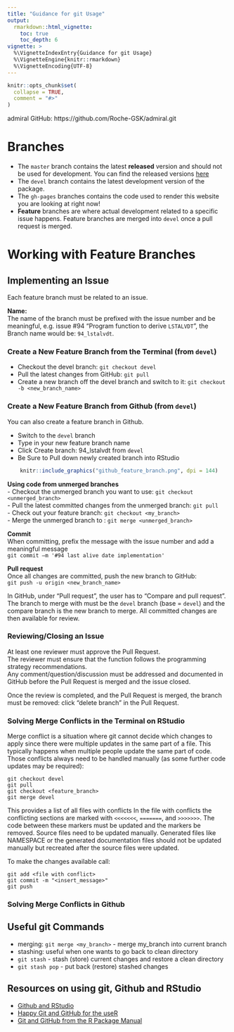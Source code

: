 ```yaml
---
title: "Guidance for git Usage"
output: 
  rmarkdown::html_vignette:
    toc: true
    toc_depth: 6
vignette: >
  %\VignetteIndexEntry{Guidance for git Usage}
  %\VignetteEngine{knitr::rmarkdown}
  %\VignetteEncoding{UTF-8}
---
```


```r
knitr::opts_chunk$set(
  collapse = TRUE,
  comment = "#>"
)
```

admiral GitHub: https://github.com/Roche-GSK/admiral.git

# Branches

-	The `master` branch contains the latest **released** version and should not be used for development. You can find the released versions [here](https://github.com/Roche-GSK/admiral/releases) 
-	The `devel` branch contains the latest development version of the package.  
- The `gh-pages` branches contains the code used to render this website you are looking at right now!
-	**Feature** branches are where actual development related to a specific issue happens. Feature branches are merged into `devel` once a pull request is merged.  


# Working with Feature Branches

## Implementing an Issue

Each feature branch must be related to an issue.

**Name:**  
The name of the branch must be prefixed with the issue number and be meaningful, e.g. issue #94 "Program function to derive `LSTALVDT`", the Branch name would be: `94_lstalvdt`.

### Create a New Feature Branch from the Terminal (from `devel`)

-	Checkout the devel branch: `git checkout devel`  
-	Pull the latest changes from GitHub: `git pull`  
-	Create a new branch off the devel branch and switch to it: `git checkout -b <new_branch_name>`

### Create a New Feature Branch from Github (from `devel`)

You can also create a feature branch in Github.  

- Switch to the `devel` branch
- Type in your new feature branch name
- Click Create branch: 94_lstalvdt from `devel`
- Be Sure to Pull down newly created branch into RStudio

```r
    knitr::include_graphics("github_feature_branch.png", dpi = 144)
```


**Using code from unmerged branches**  
-	Checkout the unmerged branch you want to use: `git checkout <unmerged_branch>`  
-	Pull the latest committed changes from the unmerged branch: `git pull`  
-	Check out your feature branch: `git checkout <my_branch>`  
-	Merge the unmerged branch to <my_branch>: `git merge <unmerged_branch>`

**Commit**  
When committing, prefix the message with the issue number and add a meaningful message  
`git commit –m '#94 last alive date implementation'`

**Pull request**  
Once all changes are committed, push the new branch to GitHub:  
`git push -u origin <new_branch_name>`  
  
In GitHub, under "Pull request", the user has to "Compare and pull request". The branch to merge with must be the `devel` branch (base = `devel`) and the compare branch is the new branch to merge. All committed changes are then available for review.

### Reviewing/Closing an Issue

At least one reviewer must approve the Pull Request.  
The reviewer must ensure that the function follows the programming strategy recommendations.  
Any comment/question/discussion must be addressed and documented in GitHub before the Pull Request is merged and the issue closed.

Once the review is completed, and the Pull Request is merged, the branch must be removed: click “delete branch” in the Pull Request.

### Solving Merge Conflicts in the Terminal on RStudio

Merge conflict is a situation where git cannot decide which changes to apply since there were multiple updates in the same part of a file. This typically happens when multiple people update the same part of code. Those conflicts always need to be handled manually (as some further code updates may be required):

```
git checkout devel
git pull
git checkout <feature_branch>  
git merge devel
```
  
This provides a list of all files with conflicts In the file with conflicts the conflicting sections are marked with `<<<<<<<`, `=======`, and `>>>>>>>`. The code between these markers must be updated and the markers be removed. Source files need to be updated manually. Generated files like NAMESPACE or the generated documentation files should not be updated manually but recreated after the source files were updated.  
  
To make the changes available call:

```
git add <file with conflict> 
git commit -m "<insert_message>"
git push
```

### Solving Merge Conflicts in Github


## Useful git Commands

-	merging: `git merge <my_branch>` - merge my_branch into current branch  
-	stashing: useful when one wants to go back to clean directory  
-	`git stash` - stash (store) current changes and restore a clean directory  
-	`git stash pop` - put back (restore) stashed changes  

## Resources on using git, Github and RStudio

* [Github and RStudio](https://resources.github.com/whitepapers/github-and-rstudio/)
* [Happy Git and GitHub for the useR](https://happygitwithr.com/)
* [Git and GitHub from the R Package Manual](https://r-pkgs.org/git.html)


